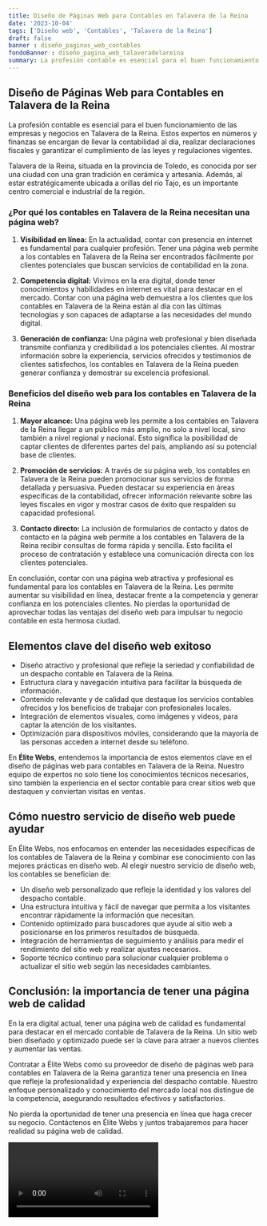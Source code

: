 ```yaml
---
title: Diseño de Páginas Web para Contables en Talavera de la Reina
date: '2023-10-04'
tags: ['Diseño web', 'Contables', 'Talavera de la Reina']
draft: false
banner : diseño_paginas_web_contables
fondoBanner : diseño_pagina_web_talaveradelareina
summary: La profesión contable es esencial para el buen funcionamiento de las empresas y negocios en Talavera de la Reina. Estos expertos en números y finanzas se encargan de llevar la contabilidad al día, realizar declaraciones fiscales y garantizar el cumplimiento de las leyes y regulaciones vigentes.
---
```


## Diseño de Páginas Web para Contables en Talavera de la Reina

La profesión contable es esencial para el buen funcionamiento de las empresas y negocios en Talavera de la Reina. Estos expertos en números y finanzas se encargan de llevar la contabilidad al día, realizar declaraciones fiscales y garantizar el cumplimiento de las leyes y regulaciones vigentes.

Talavera de la Reina, situada en la provincia de Toledo, es conocida por ser una ciudad con una gran tradición en cerámica y artesanía. Además, al estar estratégicamente ubicada a orillas del río Tajo, es un importante centro comercial e industrial de la región.

### ¿Por qué los contables en Talavera de la Reina necesitan una página web?

1. **Visibilidad en línea:** En la actualidad, contar con presencia en internet es fundamental para cualquier profesión. Tener una página web permite a los contables en Talavera de la Reina ser encontrados fácilmente por clientes potenciales que buscan servicios de contabilidad en la zona.

2. **Competencia digital:** Vivimos en la era digital, donde tener conocimientos y habilidades en internet es vital para destacar en el mercado. Contar con una página web demuestra a los clientes que los contables en Talavera de la Reina están al día con las últimas tecnologías y son capaces de adaptarse a las necesidades del mundo digital.

3. **Generación de confianza:** Una página web profesional y bien diseñada transmite confianza y credibilidad a los potenciales clientes. Al mostrar información sobre la experiencia, servicios ofrecidos y testimonios de clientes satisfechos, los contables en Talavera de la Reina pueden generar confianza y demostrar su excelencia profesional.

### Beneficios del diseño web para los contables en Talavera de la Reina

1. **Mayor alcance:** Una página web les permite a los contables en Talavera de la Reina llegar a un público más amplio, no solo a nivel local, sino también a nivel regional y nacional. Esto significa la posibilidad de captar clientes de diferentes partes del país, ampliando así su potencial base de clientes.

2. **Promoción de servicios:** A través de su página web, los contables en Talavera de la Reina pueden promocionar sus servicios de forma detallada y persuasiva. Pueden destacar su experiencia en áreas específicas de la contabilidad, ofrecer información relevante sobre las leyes fiscales en vigor y mostrar casos de éxito que respalden su capacidad profesional.

3. **Contacto directo:** La inclusión de formularios de contacto y datos de contacto en la página web permite a los contables en Talavera de la Reina recibir consultas de forma rápida y sencilla. Esto facilita el proceso de contratación y establece una comunicación directa con los clientes potenciales.

En conclusión, contar con una página web atractiva y profesional es fundamental para los contables en Talavera de la Reina. Les permite aumentar su visibilidad en línea, destacar frente a la competencia y generar confianza en los potenciales clientes. No pierdas la oportunidad de aprovechar todas las ventajas del diseño web para impulsar tu negocio contable en esta hermosa ciudad.

<GifSeo />

<Cta />

## Elementos clave del diseño web exitoso

- Diseño atractivo y profesional que refleje la seriedad y confiabilidad de un despacho contable en Talavera de la Reina.
- Estructura clara y navegación intuitiva para facilitar la búsqueda de información.
- Contenido relevante y de calidad que destaque los servicios contables ofrecidos y los beneficios de trabajar con profesionales locales.
- Integración de elementos visuales, como imágenes y videos, para captar la atención de los visitantes.
- Optimización para dispositivos móviles, considerando que la mayoría de las personas acceden a internet desde su teléfono.

En **Élite Webs**, entendemos la importancia de estos elementos clave en el diseño de páginas web para contables en Talavera de la Reina. Nuestro equipo de expertos no solo tiene los conocimientos técnicos necesarios, sino también la experiencia en el sector contable para crear sitios web que destaquen y conviertan visitas en ventas.

## Cómo nuestro servicio de diseño web puede ayudar

En Élite Webs, nos enfocamos en entender las necesidades específicas de los contables de Talavera de la Reina y combinar ese conocimiento con las mejores prácticas en diseño web. Al elegir nuestro servicio de diseño web, los contables se benefician de:

- Un diseño web personalizado que refleje la identidad y los valores del despacho contable.
- Una estructura intuitiva y fácil de navegar que permita a los visitantes encontrar rápidamente la información que necesitan.
- Contenido optimizado para buscadores que ayude al sitio web a posicionarse en los primeros resultados de búsqueda.
- Integración de herramientas de seguimiento y análisis para medir el rendimiento del sitio web y realizar ajustes necesarios.
- Soporte técnico continuo para solucionar cualquier problema o actualizar el sitio web según las necesidades cambiantes.

## Conclusión: la importancia de tener una página web de calidad

En la era digital actual, tener una página web de calidad es fundamental para destacar en el mercado contable de Talavera de la Reina. Un sitio web bien diseñado y optimizado puede ser la clave para atraer a nuevos clientes y aumentar las ventas.

Contratar a Élite Webs como su proveedor de diseño de páginas web para contables en Talavera de la Reina garantiza tener una presencia en línea que refleje la profesionalidad y experiencia del despacho contable. Nuestro enfoque personalizado y conocimiento del mercado local nos distingue de la competencia, asegurando resultados efectivos y satisfactorios.

No pierda la oportunidad de tener una presencia en línea que haga crecer su negocio. Contáctenos en Élite Webs y juntos trabajaremos para hacer realidad su página web de calidad.

<Video />

<CtaBot job='Contables' city='Talavera de la Reina'/>

<Gmaps query='Talavera de la Reina+españa+maps' />